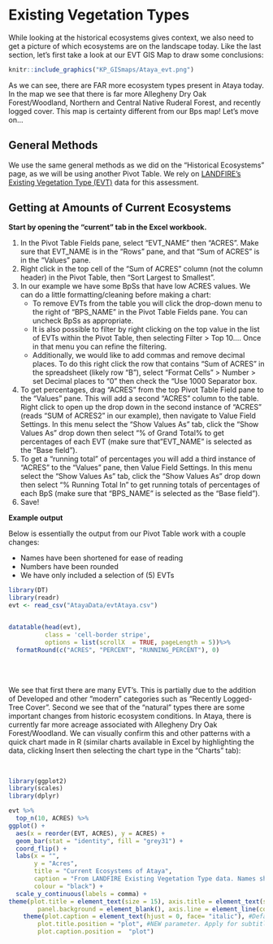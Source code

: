 # Existing Vegetation Types {#evt}

While looking at the historical ecosystems gives context, we also need to get a picture of which ecosystems are on the landscape today. Like the last section, let's first take a look at our EVT GIS Map to draw some conclusions:

```r
knitr::include_graphics("KP_GISmaps/Ataya_evt.png")

```

As we can see, there are FAR more ecosystem types present in Ataya today. In the map we see that there is far more Allegheny Dry Oak Forest/Woodland, Northern and Central Native Ruderal Forest, and recently logged cover. This map is certainty different from our Bps map! Let's move on... 

## General Methods

We use the same general methods as we did on the "Historical Ecosystems" page, as we will be using another Pivot Table. We rely on [LANDFIRE's Existing Vegetation Type (EVT)](https://www.landfire.gov/evt.php) data for this assessment.


## Getting at Amounts of Current Ecosystems

**Start by opening the "current" tab in the Excel workbook.**

1. In the Pivot Table Fields pane, select "EVT_NAME" then "ACRES".  Make sure that EVT_NAME is in the "Rows" pane, and that "Sum of ACRES" is in the "Values" pane.  
2. Right click in the top cell of the "Sum of ACRES" column (not the column header) in the Pivot Table, then "Sort Largest to Smallest".
3. In our example we have some BpSs that have low ACRES values. We can do a little formatting/cleaning before making a chart:
    * To remove EVTs from the table you will click the drop-down menu to the right of "BPS_NAME" in the Pivot Table Fields pane.  You can uncheck BpSs as appropriate.
    * It is also possible to filter by right clicking on the top value in the list of EVTs within the Pivot Table, then selecting Filter > Top 10....  Once in that menu you can refine the filtering.
    * Additionally, we would like to add commas and remove decimal places. To do this right click the row that contains "Sum of ACRES" in the spreadsheet (likely row "B"), select "Format Cells" > Number > set Decimal places to "0" then check the "Use 1000 Separator box.
4. To get percentages, drag "ACRES" from the top Pivot Table Field pane to the "Values" pane.  This will add a second "ACRES" column to the table. Right click to open up the drop down in the second instance of "ACRES" (reads "SUM of ACRES2" in our example), then navigate to Value Field Settings. In this menu select the "Show Values As" tab, click the "Show Values As" drop down then select "% of Grand Total% to get percentages of each EVT (make sure that "EVT_NAME" is selected as the "Base field").  
5.  To get a "running total" of percentages you will add a third instance of "ACRES" to the "Values" pane, then Value Field Settings.  In this menu select the "Show Values As" tab, click the "Show Values As" drop down then select "% Running Total In" to get running totals of  percentages of each BpS (make sure that "BPS_NAME" is selected as the "Base field"). 
6. Save!




**Example output**

Below is essentially the output from our Pivot Table work with a couple changes:

* Names have been shortened for ease of reading
* Numbers have been rounded
* We have only included a selection of (5) EVTs

```r
library(DT)
library(readr)
evt <- read_csv("AtayaData/evtAtaya.csv")


datatable(head(evt), 
          class = 'cell-border stripe',
          options = list(scrollX  = TRUE, pageLength = 5))%>%
  formatRound(c("ACRES", "PERCENT", "RUNNING_PERCENT"), 0)
```

<br>
<br>

We see that first there are many EVT's. This is partially due to the addition of Developed and other "modern" categories such as "Recently Logged-Tree Cover". Second we see that of the "natural" types there are some important changes from historic ecosystem conditions. In Ataya, there is currently far more acreage associated with Allegheny Dry Oak Forest/Woodland. We can visually confirm this and other patterns with a quick chart made in R (similar charts available in Excel by highlighting the data, clicking Insert then selecting the chart type in the "Charts" tab):

<br>

```r
library(ggplot2)
library(scales)
library(dplyr)

evt %>%
  top_n(10, ACRES) %>%
ggplot() +
  aes(x = reorder(EVT, ACRES), y = ACRES) + 
  geom_bar(stat = "identity", fill = "grey31") +
  coord_flip() +
  labs(x = "", 
       y = "Acres", 
       title = "Current Ecosystems of Ataya",
       caption = "From LANDFIRE Existing Vegetation Type data. Names shortened for clarity",
       colour = "black") +
  scale_y_continuous(labels = comma) +
theme(plot.title = element_text(size = 15), axis.title = element_text(size = 13), panel.grid.major = element_blank(), panel.grid.minor = element_blank(),
        panel.background = element_blank(), axis.line = element_line(colour = "black")) +
    theme(plot.caption = element_text(hjust = 0, face= "italic"), #Default is hjust=1
        plot.title.position = "plot", #NEW parameter. Apply for subtitle too.
        plot.caption.position =  "plot")
```



